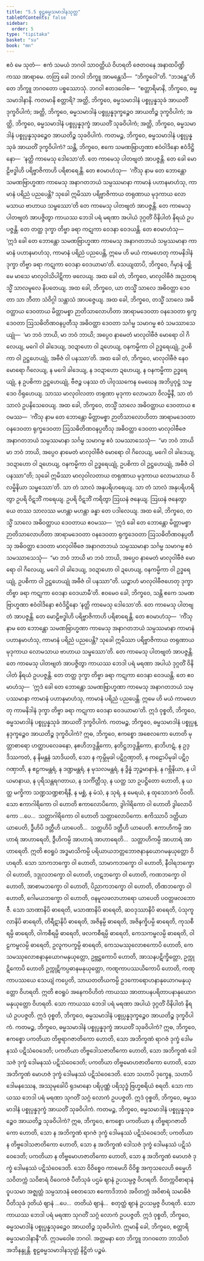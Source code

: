 ```yaml
---
title: "5.5 စူဠဓမ္မသမာဒါနသုတ္တ"
tableOfContents: false
sidebar:
  order: 5
type: "tipitaka"
basket: "su"
book: "mn"
---
```



<DynamicBreadcrumb />

<Division number="468" book="mn" e="ch" v="24">

<Paragraph number="1643" book="mn">
ဧဝံ မေ သုတံ—  ဧကံ သမယံ ဘဂဝါ သာဝတ္ထိယံ ဝိဟရတိ ဇေတဝနေ အနာထပိဏ္ဍိကဿ အာရာမေ. တတြ ခေါ ဘဂဝါ ဘိက္ခူ အာမန္တေသိ—  “ဘိက္ခဝေါ”တိ. “ဘဒန္တေ”တိ တေ ဘိက္ခူ ဘဂဝတော ပစ္စဿောသုံ. ဘဂဝါ ဧတဒဝေါစ—  “စတ္တာရိမာနိ, ဘိက္ခဝေ, ဓမ္မသမာဒါနာနိ. ကတမာနိ စတ္တာရိ? အတ္ထိ, ဘိက္ခဝေ, ဓမ္မသမာဒါနံ ပစ္စုပ္ပန္နသုခံ အာယတိံ ဒုက္ခဝိပါကံ; အတ္ထိ, ဘိက္ခဝေ, ဓမ္မသမာဒါနံ ပစ္စုပ္ပန္နဒုက္ခဉ္စေဝ အာယတိဉ္စ ဒုက္ခဝိပါကံ; အတ္ထိ, ဘိက္ခဝေ, ဓမ္မသမာဒါနံ ပစ္စုပ္ပန္နဒုက္ခံ အာယတိံ သုခဝိပါကံ; အတ္ထိ, ဘိက္ခဝေ, ဓမ္မသမာဒါနံ ပစ္စုပ္ပန္နသုခဉ္စေဝ အာယတိဉ္စ သုခဝိပါကံ.
</Paragraph>

</Division>
<Division number="469" book="mn" e="ch" v="24">

<Paragraph number="1644" book="mn">
ကတမဉ္စ, ဘိက္ခဝေ, ဓမ္မသမာဒါနံ ပစ္စုပ္ပန္နသုခံ အာယတိံ ဒုက္ခဝိပါကံ? သန္တိ, ဘိက္ခဝေ, ဧကေ သမဏဗြာဟ္မဏာ ဧဝံဝါဒိနော ဧဝံဒိဋ္ဌိနော—  ‘နတ္ထိ ကာမေသု ဒေါသော’တိ. တေ ကာမေသု ပါတဗျတံ အာပဇ္ဇန္တိ. တေ ခေါ မောဠိဗဒ္ဓါဟိ ပရိဗ္ဗာဇိကာဟိ ပရိစာရေန္တိ. တေ ဧဝမာဟံသု—  ‘ကိံသု နာမ တေ ဘောန္တော သမဏဗြာဟ္မဏာ ကာမေသု အနာဂတဘယံ သမ္ပဿမာနာ ကာမာနံ ပဟာနမာဟံသု, ကာမာနံ ပရိညံ ပညပေန္တိ? သုခေါ ဣမိဿာ ပရိဗ္ဗာဇိကာယ တရုဏာယ မုဒုကာယ လောမသာယ ဗာဟာယ သမ္ဖဿော’တိ တေ ကာမေသု ပါတဗျတံ အာပဇ္ဇန္တိ. တေ ကာမေသု ပါတဗျတံ အာပဇ္ဇိတွာ ကာယဿ ဘေဒါ ပရံ မရဏာ အပါယံ ဒုဂ္ဂတိံ ဝိနိပါတံ နိရယံ ဥပပဇ္ဇန္တိ. တေ တတ္ထ ဒုက္ခာ တိဗ္ဗာ ခရာ ကဋုကာ ဝေဒနာ ဝေဒယန္တိ. တေ ဧဝမာဟံသု—  ‘ဣဒံ ခေါ တေ ဘောန္တော သမဏဗြာဟ္မဏာ ကာမေသု အနာဂတဘယံ သမ္ပဿမာနာ ကာမာနံ ပဟာနမာဟံသု, ကာမာနံ ပရိညံ ပညပေန္တိ, ဣမေ ဟိ မယံ ကာမဟေတု ကာမနိဒါနံ ဒုက္ခာ တိဗ္ဗာ ခရာ ကဋုကာ ဝေဒနာ ဝေဒယာမာ’တိ.
</Paragraph>

<Paragraph number="1645" book="mn">
သေယျထာပိ, ဘိက္ခဝေ, ဂိမှာနံ ပစ္ဆိမေ မာသေ မာလုဝါသိပါဋိကာ ဖလေယျ. အထ ခေါ တံ, ဘိက္ခဝေ, မာလုဝါဗီဇံ အညတရသ္မိံ သာလမူလေ နိပတေယျ. အထ ခေါ, ဘိက္ခဝေ, ယာ တသ္မိံ သာလေ အဓိဝတ္ထာ ဒေဝတာ သာ ဘီတာ သံဝိဂ္ဂါ သန္တာသံ အာပဇ္ဇေယျ. အထ ခေါ, ဘိက္ခဝေ, တသ္မိံ သာလေ အဓိဝတ္ထာယ ဒေဝတာယ မိတ္တာမစ္စာ ဉာတိသာလောဟိတာ အာရာမဒေဝတာ ဝနဒေဝတာ ရုက္ခဒေဝတာ ဩသဓိတိဏဝနပ္ပတီသု အဓိဝတ္ထာ ဒေဝတာ သင်္ဂမ္မ သမာဂမ္မ ဧဝံ သမဿာသေယျုံ—  ‘မာ ဘဝံ ဘာယိ, မာ ဘဝံ ဘာယိ; အပ္ပေဝ နာမေတံ မာလုဝါဗီဇံ မောရော ဝါ ဂိလေယျ, မဂေါ ဝါ ခါဒေယျ, ဒဝဍာဟော ဝါ ဍဟေယျ, ဝနကမ္မိကာ ဝါ ဥဒ္ဓရေယျုံ, ဥပစိကာ ဝါ ဥဋ္ဌဟေယျုံ, အဗီဇံ ဝါ ပနဿာ’တိ. အထ ခေါ တံ, ဘိက္ခဝေ, မာလုဝါဗီဇံ နေဝ မောရော ဂိလေယျ, န မဂေါ ခါဒေယျ, န ဒဝဍာဟော ဍဟေယျ, န ဝနကမ္မိကာ ဥဒ္ဓရေယျုံ, န ဥပစိကာ ဥဋ္ဌဟေယျုံ, ဗီဇဉ္စ ပနဿ တံ ပါဝုဿကေန မေဃေန အဘိပ္ပဝုဋ္ဌံ သမ္မဒေဝ ဝိရုဟေယျ. သာဿ မာလုဝါလတာ တရုဏာ မုဒုကာ လောမသာ ဝိလမ္ဗိနီ, သာ တံ သာလံ ဥပနိသေဝေယျ. အထ ခေါ, ဘိက္ခဝေ, တသ္မိံ သာလေ အဓိဝတ္ထာယ ဒေဝတာယ ဧဝမဿ—  ‘ကိံသု နာမ တေ ဘောန္တော မိတ္တာမစ္စာ ဉာတိသာလောဟိတာ အာရာမဒေဝတာ ဝနဒေဝတာ ရုက္ခဒေဝတာ ဩသဓိတိဏဝနပ္ပတီသု အဓိဝတ္ထာ ဒေဝတာ မာလုဝါဗီဇေ အနာဂတဘယံ သမ္ပဿမာနာ သင်္ဂမ္မ သမာဂမ္မ ဧဝံ သမဿာသေသုံ—  “မာ ဘဝံ ဘာယိ မာ ဘဝံ ဘာယိ, အပ္ပေဝ နာမေတံ မာလုဝါဗီဇံ မောရော ဝါ ဂိလေယျ, မဂေါ ဝါ ခါဒေယျ, ဒဝဍာဟော ဝါ ဍဟေယျ, ဝနကမ္မိကာ ဝါ ဥဒ္ဓရေယျုံ, ဥပစိကာ ဝါ ဥဋ္ဌဟေယျုံ, အဗီဇံ ဝါ ပနဿာ”တိ; သုခေါ ဣမိဿာ မာလုဝါလတာယ တရုဏာယ မုဒုကာယ လောမသာယ ဝိလမ္ဗိနိယာ သမ္ဖဿော’တိ. သာ တံ သာလံ အနုပရိဟရေယျ. သာ တံ သာလံ အနုပရိဟရိတွာ ဥပရိ ဝိဋဘိံ ကရေယျ. ဥပရိ ဝိဋဘိံ ကရိတွာ ဩဃနံ ဇနေယျ. ဩဃနံ ဇနေတွာ ယေ တဿ သာလဿ မဟန္တာ မဟန္တာ ခန္ဓာ တေ ပဒါလေယျ. အထ ခေါ, ဘိက္ခဝေ, တသ္မိံ သာလေ အဓိဝတ္ထာယ ဒေဝတာယ ဧဝမဿ—  ‘ဣဒံ ခေါ တေ ဘောန္တော မိတ္တာမစ္စာ ဉာတိသာလောဟိတာ အာရာမဒေဝတာ ဝနဒေဝတာ ရုက္ခဒေဝတာ ဩသဓိတိဏဝနပ္ပတီသု အဓိဝတ္ထာ ဒေဝတာ မာလုဝါဗီဇေ အနာဂတဘယံ သမ္ပဿမာနာ သင်္ဂမ္မ သမာဂမ္မ ဧဝံ သမဿာသေသုံ—  “မာ ဘဝံ ဘာယိ မာ ဘဝံ ဘာယိ, အပ္ပေဝ နာမေတံ မာလုဝါဗီဇံ မောရော ဝါ ဂိလေယျ, မဂေါ ဝါ ခါဒေယျ, ဒဝဍာဟော ဝါ ဍဟေယျ, ဝနကမ္မိကာ ဝါ ဥဒ္ဓရေယျုံ, ဥပစိကာ ဝါ ဥဋ္ဌဟေယျုံ အဗီဇံ ဝါ ပနဿာ”တိ. ယဉ္စာဟံ မာလုဝါဗီဇဟေတု ဒုက္ခာ တိဗ္ဗာ ခရာ ကဋုကာ ဝေဒနာ ဝေဒယာမီ’တိ.
</Paragraph>

<Paragraph number="1646" book="mn">
ဧဝမေဝ ခေါ, ဘိက္ခဝေ, သန္တိ ဧကေ သမဏဗြာဟ္မဏာ ဧဝံဝါဒိနော ဧဝံဒိဋ္ဌိနော ‘နတ္ထိ ကာမေသု ဒေါသော’တိ. တေ ကာမေသု ပါတဗျတံ အာပဇ္ဇန္တိ. တေ မောဠိဗဒ္ဓါဟိ ပရိဗ္ဗာဇိကာဟိ ပရိစာရေန္တိ. တေ ဧဝမာဟံသု—  ‘ကိံသု နာမ တေ ဘောန္တော သမဏဗြာဟ္မဏာ ကာမေသု အနာဂတဘယံ သမ္ပဿမာနာ ကာမာနံ ပဟာနမာဟံသု, ကာမာနံ ပရိညံ ပညပေန္တိ? သုခေါ ဣမိဿာ ပရိဗ္ဗာဇိကာယ တရုဏာယ မုဒုကာယ လောမသာယ ဗာဟာယ သမ္ဖဿော’တိ. တေ ကာမေသု ပါတဗျတံ အာပဇ္ဇန္တိ. တေ ကာမေသု ပါတဗျတံ အာပဇ္ဇိတွာ ကာယဿ ဘေဒါ ပရံ မရဏာ အပါယံ ဒုဂ္ဂတိံ ဝိနိပါတံ နိရယံ ဥပပဇ္ဇန္တိ. တေ တတ္ထ ဒုက္ခာ တိဗ္ဗာ ခရာ ကဋုကာ ဝေဒနာ ဝေဒယန္တိ. တေ ဧဝမာဟံသု—  ‘ဣဒံ ခေါ တေ ဘောန္တော သမဏဗြာဟ္မဏာ ကာမေသု အနာဂတဘယံ သမ္ပဿမာနာ ကာမာနံ ပဟာနမာဟံသု, ကာမာနံ ပရိညံ ပညပေန္တိ. ဣမေ ဟိ မယံ ကာမဟေတု ကာမနိဒါနံ ဒုက္ခာ တိဗ္ဗာ ခရာ ကဋုကာ ဝေဒနာ ဝေဒယာမာ’တိ. ဣဒံ ဝုစ္စတိ, ဘိက္ခဝေ, ဓမ္မသမာဒါနံ ပစ္စုပ္ပန္နသုခံ အာယတိံ ဒုက္ခဝိပါကံ.
</Paragraph>

</Division>
<Division number="470" book="mn" e="ch" v="24">

<Paragraph number="1647" book="mn">
ကတမဉ္စ, ဘိက္ခဝေ, ဓမ္မသမာဒါနံ ပစ္စုပ္ပန္နဒုက္ခဉ္စေဝ အာယတိဉ္စ ဒုက္ခဝိပါကံ? ဣဓ, ဘိက္ခဝေ, ဧကစ္စော အစေလကော ဟောတိ မုတ္တာစာရော ဟတ္ထာပလေခနော, နဧဟိဘဒ္ဒန္တိကော, နတိဋ္ဌဘဒ္ဒန္တိကော, နာဘိဟဋံ, န ဥဒ္ဒိဿကတံ, န နိမန္တနံ သာဒိယတိ, သော န ကုမ္ဘိမုခါ ပဋိဂ္ဂဏှာတိ, န ကဠောပိမုခါ ပဋိဂ္ဂဏှာတိ, န ဧဠကမန္တရံ, န ဒဏ္ဍမန္တရံ, န မုသလမန္တရံ, န ဒွိန္နံ ဘုဉ္ဇမာနာနံ, န ဂဗ္ဘိနိယာ, န ပါယမာနာယ, န ပုရိသန္တရဂတာယ, န သင်္ကိတ္တီသု, န ယတ္ထ သာ ဥပဋ္ဌိတော ဟောတိ, န ယတ္ထ မက္ခိကာ သဏ္ဍသဏ္ဍစာရိနီ, န မစ္ဆံ, န မံသံ, န သုရံ, န မေရယံ, န ထုသောဒကံ ပိဝတိ. သော ဧကာဂါရိကော ဝါ ဟောတိ ဧကာလောပိကော, ဒွါဂါရိကော ဝါ ဟောတိ ဒွါလောပိကော …ပေ…  သတ္တာဂါရိကော ဝါ ဟောတိ သတ္တာလောပိကော. ဧကိဿာပိ ဒတ္တိယာ ယာပေတိ, ဒွီဟိပိ ဒတ္တီဟိ ယာပေတိ…  သတ္တဟိပိ ဒတ္တီဟိ ယာပေတိ. ဧကာဟိကမ္ပိ အာဟာရံ အာဟာရေတိ, ဒွီဟိကမ္ပိ အာဟာရံ အာဟာရေတိ…  သတ္တာဟိကမ္ပိ အာဟာရံ အာဟာရေတိ. ဣတိ ဧဝရူပံ အဒ္ဓမာသိကမ္ပိ ပရိယာယဘတ္တဘောဇနာနုယောဂမနုယုတ္တော ဝိဟရတိ.
</Paragraph>

<Paragraph number="1648" book="mn">
သော သာကဘက္ခော ဝါ ဟောတိ, သာမာကဘက္ခော ဝါ ဟောတိ, နီဝါရဘက္ခော ဝါ ဟောတိ, ဒဒ္ဒုလဘက္ခော ဝါ ဟောတိ, ဟဋဘက္ခော ဝါ ဟောတိ, ကဏဘက္ခော ဝါ ဟောတိ, အာစာမဘက္ခော ဝါ ဟောတိ, ပိညာကဘက္ခော ဝါ ဟောတိ, တိဏဘက္ခော ဝါ ဟောတိ, ဂေါမယဘက္ခော ဝါ ဟောတိ, ဝနမူလဖလာဟာရော ယာပေတိ ပဝတ္တဖလဘောဇီ.
</Paragraph>

<Paragraph number="1649" book="mn">
သော သာဏာနိပိ ဓာရေတိ, မသာဏာနိပိ ဓာရေတိ, ဆဝဒုဿာနိပိ ဓာရေတိ, ပံသုကူလာနိပိ ဓာရေတိ, တိရီဋာနိပိ ဓာရေတိ, အဇိနမ္ပိ ဓာရေတိ, အဇိနက္ခိပမ္ပိ ဓာရေတိ, ကုသစီရမ္ပိ ဓာရေတိ, ဝါကစီရမ္ပိ ဓာရေတိ, ဖလကစီရမ္ပိ ဓာရေတိ, ကေသကမ္ဗလမ္ပိ ဓာရေတိ, ဝါဠကမ္ဗလမ္ပိ ဓာရေတိ, ဥလူကပက္ခမ္ပိ ဓာရေတိ, ကေသမဿုလောစကောပိ ဟောတိ, ကေသမဿုလောစနာနုယောဂမနုယုတ္တော, ဥဗ္ဘဋ္ဌကောပိ ဟောတိ, အာသနပဋိက္ခိတ္တော, ဥက္ကုဋိကောပိ ဟောတိ ဥက္ကုဋိကပ္ပဓာနမနုယုတ္တော, ကဏ္ဋကာပဿယိကောပိ ဟောတိ, ကဏ္ဋကာပဿယေ သေယျံ ကပ္ပေတိ, သာယတတိယကမ္ပိ ဥဒကောရောဟနာနုယောဂမနုယုတ္တော ဝိဟရတိ. ဣတိ ဧဝရူပံ အနေကဝိဟိတံ ကာယဿ အာတာပနပရိတာပနာနုယောဂမနုယုတ္တော ဝိဟရတိ. သော ကာယဿ ဘေဒါ ပရံ မရဏာ အပါယံ ဒုဂ္ဂတိံ ဝိနိပါတံ နိရယံ ဥပပဇ္ဇတိ. ဣဒံ ဝုစ္စတိ, ဘိက္ခဝေ, ဓမ္မသမာဒါနံ ပစ္စုပ္ပန္နဒုက္ခဉ္စေဝ အာယတိဉ္စ ဒုက္ခဝိပါကံ.
</Paragraph>

</Division>
<Division number="471" book="mn" e="ch" v="24">

<Paragraph number="1650" book="mn">
ကတမဉ္စ, ဘိက္ခဝေ, ဓမ္မသမာဒါနံ ပစ္စုပ္ပန္နဒုက္ခံ အာယတိံ သုခဝိပါကံ? ဣဓ, ဘိက္ခဝေ, ဧကစ္စော ပကတိယာ တိဗ္ဗရာဂဇာတိကော ဟောတိ, သော အဘိက္ခဏံ ရာဂဇံ ဒုက္ခံ ဒေါမနဿံ ပဋိသံဝေဒေတိ; ပကတိယာ တိဗ္ဗဒေါသဇာတိကော ဟောတိ, သော အဘိက္ခဏံ ဒေါသဇံ ဒုက္ခံ ဒေါမနဿံ ပဋိသံဝေဒေတိ; ပကတိယာ တိဗ္ဗမောဟဇာတိကော ဟောတိ, သော အဘိက္ခဏံ မောဟဇံ ဒုက္ခံ ဒေါမနဿံ ပဋိသံဝေဒေတိ. သော သဟာပိ ဒုက္ခေန, သဟာပိ ဒေါမနဿေန, အဿုမုခေါပိ ရုဒမာနော ပရိပုဏ္ဏံ ပရိသုဒ္ဓံ ဗြဟ္မစရိယံ စရတိ. သော ကာယဿ ဘေဒါ ပရံ မရဏာ သုဂတိံ သဂ္ဂံ လောကံ ဥပပဇ္ဇတိ. ဣဒံ ဝုစ္စတိ, ဘိက္ခဝေ, ဓမ္မသမာဒါနံ ပစ္စုပ္ပန္နဒုက္ခံ အာယတိံ သုခဝိပါကံ.
</Paragraph>

</Division>
<Division number="472" book="mn" e="ch" v="24">

<Paragraph number="1651" book="mn">
ကတမဉ္စ, ဘိက္ခဝေ, ဓမ္မသမာဒါနံ ပစ္စုပ္ပန္နသုခဉ္စေဝ အာယတိဉ္စ သုခဝိပါကံ? ဣဓ, ဘိက္ခဝေ, ဧကစ္စော ပကတိယာ န တိဗ္ဗရာဂဇာတိကော ဟောတိ, သော န အဘိက္ခဏံ ရာဂဇံ ဒုက္ခံ ဒေါမနဿံ ပဋိသံဝေဒေတိ; ပကတိယာ န တိဗ္ဗဒေါသဇာတိကော ဟောတိ, သော န အဘိက္ခဏံ ဒေါသဇံ ဒုက္ခံ ဒေါမနဿံ ပဋိသံဝေဒေတိ; ပကတိယာ န တိဗ္ဗမောဟဇာတိကော ဟောတိ, သော န အဘိက္ခဏံ မောဟဇံ ဒုက္ခံ ဒေါမနဿံ ပဋိသံဝေဒေတိ. သော ဝိဝိစ္စေဝ ကာမေဟိ ဝိဝိစ္စ အကုသလေဟိ ဓမ္မေဟိ သဝိတက္ကံ သဝိစာရံ ဝိဝေကဇံ ပီတိသုခံ ပဌမံ ဈာနံ ဥပသမ္ပဇ္ဇ ဝိဟရတိ. ဝိတက္ကဝိစာရာနံ ဝူပသမာ အဇ္ဈတ္တံ သမ္ပသာဒနံ စေတသော ဧကောဒိဘာဝံ အဝိတက္ကံ အဝိစာရံ သမာဓိဇံ ပီတိသုခံ ဒုတိယံ ဈာနံ …ပေ…  တတိယံ ဈာနံ…  စတုတ္ထံ ဈာနံ ဥပသမ္ပဇ္ဇ ဝိဟရတိ. သော ကာယဿ ဘေဒါ ပရံ မရဏာ သုဂတိံ သဂ္ဂံ လောကံ ဥပပဇ္ဇတိ. ဣဒံ ဝုစ္စတိ, ဘိက္ခဝေ, ဓမ္မသမာဒါနံ ပစ္စုပ္ပန္နသုခဉ္စေဝ အာယတိဉ္စ သုခဝိပါကံ. ဣမာနိ ခေါ, ဘိက္ခဝေ, စတ္တာရိ ဓမ္မသမာဒါနာနီ”တိ.
</Paragraph>

<Paragraph number="1652" book="mn">
ဣဒမဝေါစ ဘဂဝါ. အတ္တမနာ တေ ဘိက္ခူ ဘဂဝတော ဘာသိတံ အဘိနန္ဒုန္တိ.

</Paragraph>
</Division>

<Paragraph number="1653" type="center" book="mn">
စူဠဓမ္မသမာဒါနသုတ္တံ နိဋ္ဌိတံ ပဉ္စမံ.
</Paragraph>